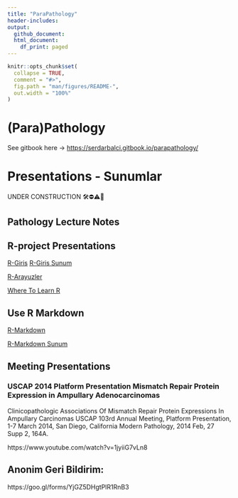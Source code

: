 ```yaml
---
title: "ParaPathology"
header-includes:
output:
  github_document:
  html_document:
    df_print: paged
---
```



<!-- README.md is generated from README.Rmd. Please edit that file -->

```r
knitr::opts_chunk$set(
  collapse = TRUE,
  comment = "#>",
  fig.path = "man/figures/README-",
  out.width = "100%"
)
```




# (Para)Pathology

See gitbook here -> [https://serdarbalci.gitbook.io/parapathology/](https://serdarbalci.gitbook.io/parapathology/)



# Presentations - Sunumlar

UNDER CONSTRUCTION 🛠⛔️⚠️🔩


## Pathology Lecture Notes


## R-project Presentations

[R-Giris](https://sbalci.github.io/MyRCodesForDataAnalysis/R-Giris.nb.html)
[R-Giris Sunum](https://sbalci.github.io/MyRCodesForDataAnalysis/R-Giris.html)


[R-Arayuzler](https://sbalci.github.io/MyRCodesForDataAnalysis/R-Arayuzler.nb.html)

[Where To Learn R](https://sbalci.github.io/MyRCodesForDataAnalysis/WhereToLearnR.nb.html)


## Use R Markdown

[R-Markdown](https://sbalci.github.io/MyRCodesForDataAnalysis/R-Markdown.nb.html)

[R-Markdown Sunum](https://sbalci.github.io/MyRCodesForDataAnalysis/R-Markdown.html)


## Meeting Presentations


### USCAP 2014 Platform Presentation Mismatch Repair Protein Expression in Ampullary Adenocarcinomas

Clinicopathologic Associations Of Mismatch Repair Protein Expressions In Ampullary Carcinomas USCAP 103rd Annual Meeting, Platform Presentation, 1-7 March 2014, San Diego, California
Modern Pathology, 2014 Feb, 27 Supp 2, 164A.

https://www.youtube.com/watch?v=1jyiiG7vLn8



## Anonim Geri Bildirim:   

https://goo.gl/forms/YjGZ5DHgtPlR1RnB3  




